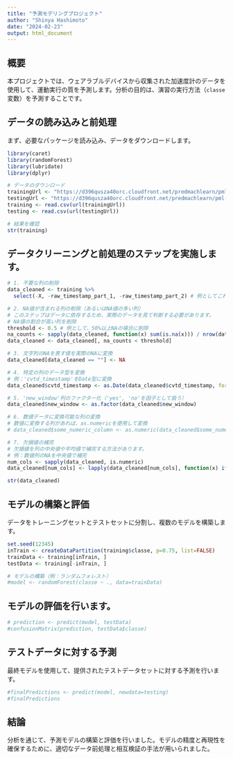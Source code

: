 ```yaml
---
title: "予測モデリングプロジェクト"
author: "Shinya Hashimoto"
date: "2024-02-23"
output: html_document
---
```


## 概要

本プロジェクトでは、ウェアラブルデバイスから収集された加速度計のデータを使用して、運動実行の質を予測します。分析の目的は、演習の実行方法（`classe`変数）を予測することです。

## データの読み込みと前処理

まず、必要なパッケージを読み込み、データをダウンロードします。

```r
library(caret)
library(randomForest)
library(lubridate)
library(dplyr)

# データのダウンロード
trainingUrl <- "https://d396qusza40orc.cloudfront.net/predmachlearn/pml-training.csv"
testingUrl <- "https://d396qusza40orc.cloudfront.net/predmachlearn/pml-testing.csv"
training <- read.csv(url(trainingUrl))
testing <- read.csv(url(testingUrl))

# 結果を確認
str(training)
```

## データクリーニングと前処理のステップを実施します。

```r
# 1. 不要な列の削除
data_cleaned <- training %>%
  select(-X, -raw_timestamp_part_1, -raw_timestamp_part_2) # 例としてこれらの列を削除

# 2. NA値が含まれる列の削除（あるいはNA値の多い列）
# このステップはデータに依存するため、実際のデータを見て判断する必要があります。
# NA値の割合が高い列を削除
threshold <- 0.5 # 例として、50%以上NAの場合に削除
na_counts <- sapply(data_cleaned, function(x) sum(is.na(x))) / nrow(data_cleaned)
data_cleaned <- data_cleaned[, na_counts < threshold]

# 3. 文字列のNAを表す値を実際のNAに変換
data_cleaned[data_cleaned == ""] <- NA

# 4. 特定の列のデータ型を変換
# 例：'cvtd_timestamp'をDate型に変換
data_cleaned$cvtd_timestamp <- as.Date(data_cleaned$cvtd_timestamp, format="%d/%m/%Y %H:%M")

# 5. 'new_window'列のファクター化（'yes', 'no'を因子として扱う）
data_cleaned$new_window <- as.factor(data_cleaned$new_window)

# 6. 数値データに変換可能な列の変換
# 数値に変換する列があれば、as.numericを使用して変換
# data_cleaned$some_numeric_column <- as.numeric(data_cleaned$some_numeric_column)

# 7. 欠損値の補完
# 欠損値を列の中央値や平均値で補完する方法があります。
# 例：数値列のNAを中央値で補完
num_cols <- sapply(data_cleaned, is.numeric)
data_cleaned[num_cols] <- lapply(data_cleaned[num_cols], function(x) ifelse(is.na(x), median(x, na.rm = TRUE), x))

str(data_cleaned)

```

## モデルの構築と評価
データをトレーニングセットとテストセットに分割し、複数のモデルを構築します。

```r
set.seed(12345)
inTrain <- createDataPartition(training$classe, p=0.75, list=FALSE)
trainData <- training[inTrain, ]
testData <- training[-inTrain, ]

# モデルの構築（例：ランダムフォレスト）
#model <- randomForest(classe ~ ., data=trainData)
```

## モデルの評価を行います。

```r
# prediction <- predict(model, testData)
#confusionMatrix(prediction, testData$classe)
```

## テストデータに対する予測
最終モデルを使用して、提供されたテストデータセットに対する予測を行います。

```r
#finalPredictions <- predict(model, newdata=testing)
#finalPredictions
```

## 結論
分析を通じて、予測モデルの構築と評価を行いました。モデルの精度と再現性を確保するために、適切なデータ前処理と相互検証の手法が用いられました。

